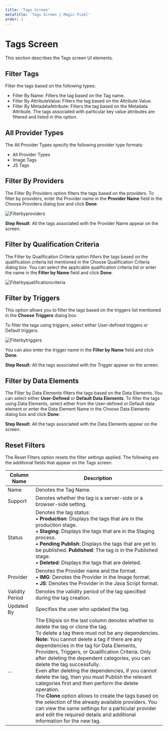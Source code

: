 ---
title: 'Tags Screen'
metaTitle: 'Tags Screen | Magic Pixel'
order: 1
---

# Tags Screen
This section describes the Tags screen UI elements.

## Filter Tags
Filter the tags based on the following types:
- Filter By Name: Filters the tag based on the Tag name.
- Filter By AttributeValue: Filters the tag based on the Attribute Value.
- Filter By MetadataAttribute: Filters the tag based on the Metadata Attribute. The tags associated with particular key value attributes are filtered and listed in this option.

## All Provider Types
The All Provider Types specify the following provider type formats:
- All Provider Types
- Image Tags
- JS Tags

## Filter By Providers
The Filter By Providers option filters the tags based on the providers.
To filter by providers, enter the Provider name in the **Provider Name** field in the Choose Providers dialog box and click **Done**.

![Filterbyproviders](/images/tagsimages/chooseproviders.png)

**Step Result**: All the tags associated with the Provider Name appear on the screen.

## Filter by Qualification Criteria
The Filter by Qualification Criteria option filters the tags based on the qualification criteria list mentioned in the Choose Qualification Criteria dialog box.
You can select the applicable qualification criteria list or enter the name in the **Filter by Name** field and click **Done**.

![Filterbyqualificationcriteria](/images/tagsimages/choosequalificationcriteria.png)

## Filter by Triggers

This option allows you to filter the tags based on the triggers list mentioned in the **Choose Triggers** dialog box.

To filter the tags using triggers, select either User-defined triggers or Default triggers. 

![Filterbytriggers](/images/triggersimages/filtertriggers.png)

You can also enter the trigger name in the **Filter by Name** field and click **Done**.

**Step Result**: All the tags associated with the Trigger appear on the screen.

## Filter by Data Elements
The Filter by Data Elements filters the tags based on the Data Elements. You can select either **User-Defined** or **Default Data Elements**.
To filter the tags using Data Elements, select either from the User-defined or Default data element or enter the Data Element Name in the Choose Data Elements dialog box and click **Done**.

**Step Result**: All the tags associated with the Data Elements appear on the screen.

## Reset Filters
The Reset Filters option resets the filter settings applied.
The following are the additional fields that appear on the Tags screen.

| Column Name      | Description |
| ----------- | ----------- |
| Name      | Denotes the Tag Name.       |
| Support   | Denotes whether the tag is a server-side or a browser-side setting.      |
| Status | Denotes the tag status: <br /> • **Production**: Displays the tags that are in the production stage. <br /> • **Staging**: Displays the tags that are in the Staging process. <br /> • **Pending Publish**: Displays the tags that are yet to be published. **Published**: The tag is in the Published stage.<br /> • **Deleted**: Displays the tags that are deleted.|        
| Provider | Denotes the Provider name and the format. <br /> •	**IMG**: Denotes the Provider in the Image format. <br /> •	**JS**: Denotes the Provider in the Java Script format. |
| Validity Period | Denotes the validity period of the tag specified during the tag creation. |
| Updated By | Specifies the user who updated the tag. |
| ... | The Ellipsis on the last column denotes whether to delete the tag or clone the tag. <br /> To delete a tag there must not be any dependencies. <br /> **Note:** You cannot delete a tag if there are any dependencies in the tag for Data Elements, Providers, Triggers, or Qualification Criteria. Only after deleting the dependent categories, you can delete the tag successfully. <br /> Even after deleting the dependencies, if you cannot delete the tag, then you must Publish the relevant categories first and then perform the delete operation. <br /> The **Clone** option allows to create the tags based on the selection of the already available providers. You can view the same settings for a particular provider and edit the required details and additional information for the new tag.|
